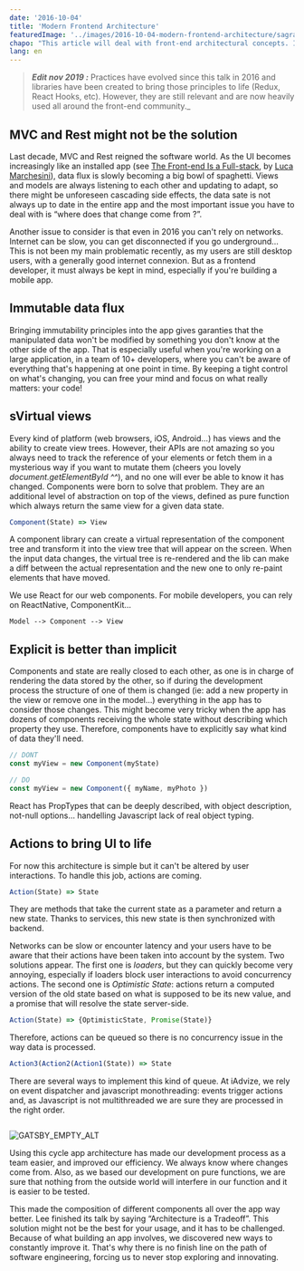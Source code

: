 ```yaml
---
date: '2016-10-04'
title: 'Modern Frontend Architecture'
featuredImage: '../images/2016-10-04-modern-frontend-architecture/sagradafamilia.jpeg'
chapo: "This article will deal with front-end architectural concepts. It is heavily based on Lee Byron's talk at Fullstack Fest 2016 in Barcelona about Immutable User Interfaces, but also on UI architecture I implemented at iAdvize."
lang: en
---
```


> ***Edit nov 2019 :***
> Practices have evolved since this talk in 2016 and libraries have been created to bring those principles to life (Redux, React Hooks, etc). However, they are still relevant and are now heavily used all around the front-end community._

## MVC and Rest might not be the solution

Last decade, MVC and Rest reigned the software world. As the UI becomes increasingly like an installed app (see [The Front-end Is a Full-stack](https://www.youtube.com/watch?v=wtURpqTgtUs&list=PLe9psSNJBf76DOOKMkDpyo_A5PfZk7JWc&index=23), by [Luca Marchesini](https://twitter.com/xbill82)), data flux is slowly becoming a big bowl of spaghetti. Views and models are always listening to each other and updating to adapt, so there might be unforeseen cascading side effects, the data sate is not always up to date in the entire app and the most important issue you have to deal with is “where does that change come from ?”.

Another issue to consider is that even in 2016 you can't rely on networks. Internet can be slow, you can get disconnected if you go underground… This is not been my main problematic recently, as my users are still desktop users, with a generally good internet connexion. But as a frontend developer, it must always be kept in mind, especially if you're building a mobile app.

## Immutable data flux

Bringing immutability principles into the app gives garanties that the manipulated data won't be modified by something you don't know at the other side of the app. That is especially useful when you're working on a large application, in a team of 10+ developers, where you can't be aware of everything that's happening at one point in time. By keeping a tight control on what's changing, you can free your mind and focus on what really matters: your code!

## sVirtual views

Every kind of platform (web browsers, iOS, Android…) has views and the ability to create view trees. However, their APIs are not amazing so you always need to track the reference of your elements or fetch them in a mysterious way if you want to mutate them (cheers you lovely _document.getElementById ^^_), and no one will ever be able to know it has changed. Components were born to solve that problem. They are an additional level of abstraction on top of the views, defined as pure function which always return the same view for a given data state.

```js
Component(State) => View
```

A component library can create a virtual representation of the component tree and transform it into the view tree that will appear on the screen. When the input data changes, the virtual tree is re-rendered and the lib can make a diff between the actual representation and the new one to only re-paint elements that have moved.

We use React for our web components. For mobile developers, you can rely on ReactNative, ComponentKit…

```
Model --> Component --> View
```

## Explicit is better than implicit

Components and state are really closed to each other, as one is in charge of rendering the data stored by the other, so if during the development process the structure of one of them is changed (ie: add a new property in the view or remove one in the model…) everything in the app has to consider those changes. This might become very tricky when the app has dozens of components receiving the whole state without describing which property they use. Therefore, components have to explicitly say what kind of data they'll need.

```js
// DONT
const myView = new Component(myState)

// DO
const myView = new Component({ myName, myPhoto })
```

React has PropTypes that can be deeply described, with object description, not-null options… handelling Javascript lack of real object typing.

## Actions to bring UI to life

For now this architecture is simple but it can't be altered by user interactions. To handle this job, actions are coming.

```js
Action(State) => State
```

They are methods that take the current state as a parameter and return a new state. Thanks to services, this new state is then synchronized with backend.

Networks can be slow or encounter latency and your users have to be aware that their actions have been taken into account by the system. Two solutions appear. The first one is _loaders_, but they can quickly become very annoying, especially if loaders block user interactions to avoid concurrency actions.
The second one is _Optimistic State_: actions return a computed version of the old state based on what is supposed to be its new value, and a promise that will resolve the state server-side.

```js
Action(State) => {OptimisticState, Promise(State)}
```

Therefore, actions can be queued so there is no concurrency issue in the way data is processed.

```js
Action3(Action2(Action1(State)) => State
```

There are several ways to implement this kind of queue. At iAdvize, we rely on event dispatcher and javascript monothreading: events trigger actions and, as Javascript is not multithreaded we are sure they are processed in the right order.

<Image>

![GATSBY_EMPTY_ALT](../images/2016-10-04-modern-frontend-architecture/stage.jpeg)

</Image>

Using this cycle app architecture has made our development process as a team easier, and improved our efficiency. We always know where changes come from. Also, as we based our development on pure functions, we are sure that nothing from the outside world will interfere in our function and it is easier to be tested.

This made the composition of different components all over the app way better.
Lee finished its talk by saying “Architecture is a Tradeoff”. This solution might not be the best for your usage, and it has to be challenged. Because of what building an app involves, we discovered new ways to constantly improve it. That's why there is no finish line on the path of software engineering, forcing us to never stop exploring and innovating.
